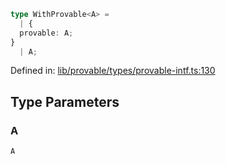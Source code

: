 ```ts
type WithProvable<A> = 
  | {
  provable: A;
}
  | A;
```

Defined in: [lib/provable/types/provable-intf.ts:130](https://github.com/o1-labs/o1js/blob/fca908c243ee8e908efacaf73a882d48759e675a/src/lib/provable/types/provable-intf.ts#L130)

## Type Parameters

### A

`A`
